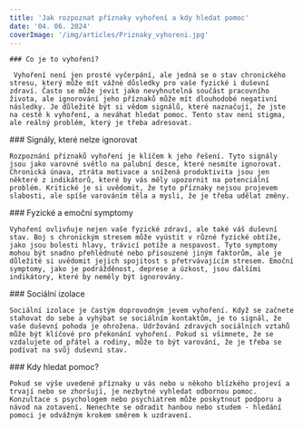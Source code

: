 ```yaml
---
title: 'Jak rozpoznat příznaky vyhoření a kdy hledat pomoc'
date: '04. 06. 2024'
coverImage: '/img/articles/Priznaky_vyhoreni.jpg'
---
```


<div className="main__post--content">
  <div>
   
    ### Co je to vyhoření?

     Vyhoření není jen prosté vyčerpání, ale jedná se o stav chronického stresu, který může mít vážné důsledky pro vaše fyzické i duševní zdraví. Často se může jevit jako nevyhnutelná součást pracovního života, ale ignorování jeho příznaků může mít dlouhodobé negativní následky. Je důležité být si vědom signálů, které naznačují, že jste na cestě k vyhoření, a neváhat hledat pomoc. Tento stav není stigma, ale reálný problém, který je třeba adresovat.

  </div>
  <div>
    ### Signály, které nelze ignorovat

    Rozpoznání příznaků vyhoření je klíčem k jeho řešení. Tyto signály jsou jako varovné světlo na palubní desce, které nesmíte ignorovat. Chronická únava, ztráta motivace a snížená produktivita jsou jen některé z indikátorů, které by vás měly upozornit na potenciální problém. Kritické je si uvědomit, že tyto příznaky nejsou projevem slabosti, ale spíše varováním těla a mysli, že je třeba udělat změny.

  </div>
  <div>
    ### Fyzické a emoční symptomy

    Vyhoření ovlivňuje nejen vaše fyzické zdraví, ale také váš duševní stav. Boj s chronickým stresem může vyústit v různé fyzické obtíže, jako jsou bolesti hlavy, trávicí potíže a nespavost. Tyto symptomy mohou být snadno přehlédnuté nebo přisouzené jiným faktorům, ale je důležité si uvědomit jejich spojitost s přetrvávajícím stresem. Emoční symptomy, jako je podrážděnost, deprese a úzkost, jsou dalšími indikátory, které by neměly být ignorovány.

  </div>
  <div>
    ### Sociální izolace

    Sociální izolace je častým doprovodným jevem vyhoření. Když se začnete stahovat do sebe a vyhýbat se sociálním kontaktům, je to signál, že vaše duševní pohoda je ohrožena. Udržování zdravých sociálních vztahů může být klíčové pro překonání vyhoření. Pokud si všimnete, že se vzdalujete od přátel a rodiny, může to být varování, že je třeba se podívat na svůj duševní stav.

  </div>
  <div>
    ### Kdy hledat pomoc?

    Pokud se výše uvedené příznaky u vás nebo u někoho blízkého projeví a trvají nebo se zhoršují, je nezbytné vyhledat odbornou pomoc. Konzultace s psychologem nebo psychiatrem může poskytnout podporu a návod na zotavení. Nenechte se odradit hanbou nebo studem - hledání pomoci je odvážným krokem směrem k uzdravení.

  </div>
</div>
